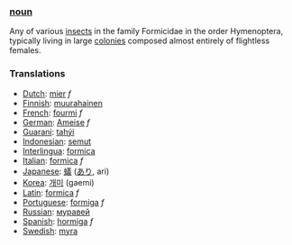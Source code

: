 ===[[noun]]===
Any of various [[insect]]s in the family Formicidae in the order Hymenoptera, typically living in large [[colony|colonies]] composed almost entirely of flightless females.
===Translations===
*[[Dutch]]: [[mier]] ''f''
*[[Finnish]]: [[muurahainen]]
*[[French]]: [[fourmi]] ''f''
*[[German]]: [[Ameise]] ''f''
*[[Guarani]]: [[tahýi]]
*[[Indonesian]]: [[semut]]
*[[Interlingua]]: [[formica]]
*[[Italian]]: [[formica]] ''f''
*[[Japanese]]: [[蟻]] ([[あり]], ari)
*[[Korea]]: [[개미]] (gaemi)
*[[Latin]]: [[formica]] ''f''
*[[Portuguese]]: [[formiga]] ''f''
*[[Russian]]: [[муравей]]
*[[Spanish]]: [[hormiga]] ''f''
*[[Swedish]]: [[myra]]